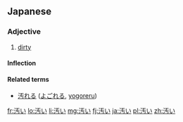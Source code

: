 ==Japanese==
{{ja-kanjitab|汚}}

===Adjective===
{{ja-adj|kk|decl=i|hira=きたない|rom=kitanai}}

# [[dirty]]

====Inflection====
{{ja-i|汚|きたな|kitana}}

====Related terms====
* [[汚れる]] ([[よごれる]], [[yogoreru]])

[[fr:汚い]]
[[lo:汚い]]
[[li:汚い]]
[[mg:汚い]]
[[fj:汚い]]
[[ja:汚い]]
[[pl:汚い]]
[[zh:汚い]]